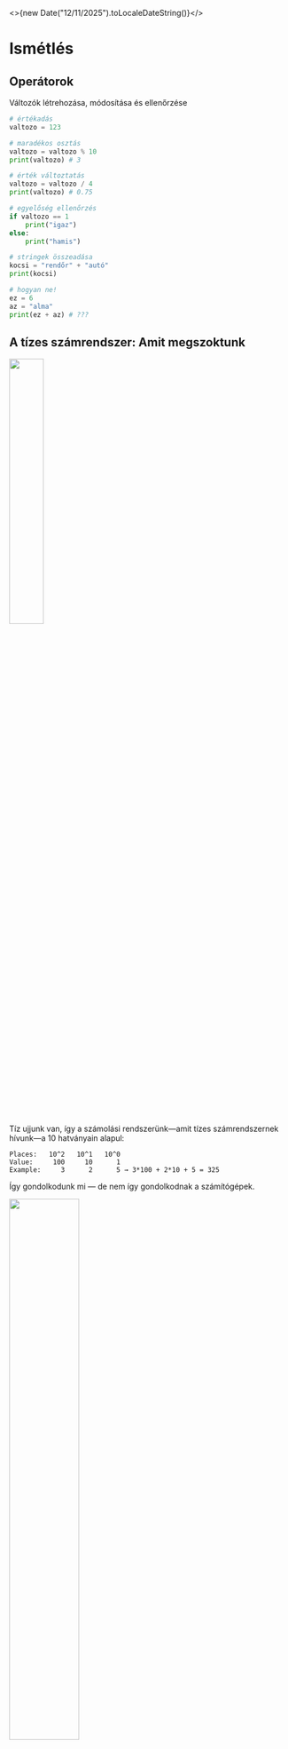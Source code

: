 <>{new Date("12/11/2025").toLocaleDateString()}</>
# Ismétlés

## Operátorok

Változók létrehozása, módosítása és ellenőrzése

```python
# értékadás
valtozo = 123

# maradékos osztás
valtozo = valtozo % 10
print(valtozo) # 3

# érték változtatás
valtozo = valtozo / 4
print(valtozo) # 0.75

# egyelőség ellenőrzés
if valtozo == 1
    print("igaz")
else:
    print("hamis")

# stringek összeadása
kocsi = "rendőr" + "autó"
print(kocsi)

# hogyan ne!
ez = 6
az = "alma"
print(ez + az) # ???
```

<section>

# A tízes számrendszer: Amit megszoktunk

<img src="img/count.gif" className="float" width="35%" />

Tíz ujjunk van, így a számolási rendszerünk—amit tízes számrendszernek hívunk—a 10 hatványain alapul:

```
Places:   10^2   10^1   10^0
Value:     100     10      1
Example:     3      2      5 → 3*100 + 2*10 + 5 = 325
```

Így gondolkodunk mi — de nem így gondolkodnak a számítógépek.

<img src="img/Decimal_digit.png" width="50%" />

</section>
<section>

# Bináris: A gépek nyelve

<img src="svg/binary.svg" />

A számítógépek a bináris számrendszert használják, amely egy kettes alapú rendszer, mindössze két számjeggyel: 0 és 1.

```
Places:   2^3  2^2  2^1  2^0
Value:      8    4    2    1
Binary:     1    0    1    1 → 1*8 + 0*4 + 1*2 + 1*1 = 11
```

Minden egyes **1**-es vagy **0** egy bit.
Gondolj a bitre úgy, mint egy kapcsolóra: **BE** vagy **KI.**

8 bit = 1 bájt. 

<img src="img/Binary_counter.gif" width="40%" />

## Összeadás:

Tízes számrendszerhez hasonlóan

```
   1011   (11 in decimal)
+  1101   (13 in decimal)
-------
 11000   (24 in decimal)
```

Pythonban is lehet:

```py
a = 0b1011
b = 0b1101
print(bin(a + b))  # 0b11000
```

## Kivonás:

```
   1010   (10)
-  0011   ( 3)
-------
   0111   ( 7)
```

```py
a = 0b1010
b = 0b0011
print(bin(a - b))  # 0b111
```

## Szorzás:

```
    101   (5)
  x  11   (3)
  ------
    101   (5 * 1)
+ 1010    (5 * 1 shifted)
-------
  1111   (15)
```

```py
a = 0b101
b = 0b11
print(bin(a * b))  # 0b1111
```

## Osztás:
```
1100 ÷ 10  → 6
= 0b1100 ÷ 0b10 = 0b110
```
```py
a = 0b1100
b = 0b10
print(bin(a // b))  # 0b110
print(bin(a % b))   # 0b0 (remainder)
```

Az ujjaidon binárisan számolni könnyű!

</section>
<section>

Kódolási kihívás: Bináris - Decimális

 Bináris és decimális számok közötti átváltás Pythonban:

# Decimal to binary

```py
print(bin(42))  # 0b101010
```

# Binary to decimal

```py
print(int("101010", 2))  # 42
```

Próbáld meg átváltani a korodat, a szerencseszámodat, vagy akár a telefonszámod egy részét binárisra! 

Készítsünk bináris órát!

</section>
<section>

# ASCII: Amikor a betűk találkoznak a binárissal

```
O     O           ,       
  o o          .:/    
    o      ,,///;,   ,;/ 
      o   o)::::::;;///
         >::::::::;;\\\ 
           ''\\\\\'" ';\ 
              ';\
```

Az ASCII az „American Standard Code for Information Interchange” rövidítése. 

Minden betűhöz vagy szimbólumhoz tartozik egy szám:

```
A → 65

a → 97

! → 33
```

Ezek a számok binárisan vannak tárolva!

Kedvenc állatod: [asciiart.eu](https://www.asciiart.eu/animals)

<img src="img/asciitable.png"  />

</section>
<section>

# Python + ASCII: `ord()` és `chr()`

```py
print(ord('A'))  # 65
print(chr(66))  # B
```

Próbáld ki: írasd ki a neved betűnként, és kérd le az ASCII értékeiket!

Ez egy szórakoztató módja annak, hogy megismerkedj a karakterek mögött rejtőző számokkal.


`1100110 1110010 1101001 1100100 1100001 1111001`

# ASCII Művészet: Rajzolás karakterekkel

Az ASCII art az ősi mesterség, amikor csak szövegkarakterek segítségével készítünk képeket.

`:-)     (•_•)     (╯°□°）╯︵ ┻━┻`

Régi videojátékokban, terminálokban és a „hacker kultúrában” is használták – és ma is menő!

</section>
<section>
<img src="img/thonks.png" className="float" width="15%" />

Bitek és tárolás: Mekkora a 32-bit?

8 bit = 256 érték (0–255)

16 bit = 65 536 érték

32 bit = több mint 4 milliárd különböző érték!

Minél több bitünk van, annál több dolog fér el: több betű, több hang, több szín, és igen—több emoji is! 🎨🎧

</section>
<section>

# Unicode: ASCII Nagy Testvére

<img src="img/unicode.jpg" width="55%" />

A Unicode kibővíti az ASCII-t, hogy minden nyelvet, írásrendszert és emojit is tartalmazzon.
Támogatja például:

Ékezeteket: é, ñ, ü

Nyelveket: arab, hindi, kínai

Emojikat és szimbólumokat is!

```py
print("こんにちは")  # Japanese
```
</section>
<section>

# Emojik = Unicode varázslat ✨

Igen, az emojiknak is van Unicode-kódjuk!

```py
print("\U0001F602")  # 😂
```

Ezért tudod őket használni üzenetekben, weboldalakon vagy akár a saját programodban is.

Minden évben új [https://emojipedia.org/new](https://emojipedia.org/new)

</section>
<section>

<img src="img/gato-rgb.gif" className="float" width="25%" />

# Színek bitekben

A képernyőn megjelenő színek az RGB rendszert használják:

Red – piros
Green – zöld
Blue – kék

Mindhárom csatorna 8 bitet használ: értékek 0-tól 255-ig

# Pure red

`r, g, b = 255, 0, 0`

🖌️ 24 bit = 16,7 millió színkombináció!

<img src="img/tvstore.jpg" width="55%" />

</section>
<section>

# Videók = Képek + Idő

A videók nem mások, mint gyors egymásutánban megjelenített képek (ún. képkockák).

Ha másodpercenként 24–60 képet látunk, az agyunk mozgást érzékel!

<img src="img/flipbook-animation.gif" width="55%" />


</section>
<section>

# Hang és zene a számítógépben

A hang hullámformákból áll, amit a gép mintavételez – nagyon gyorsan számokká alakítva.

Például: 44 100 minta másodpercenként egy tipikus zenei hangfájl esetén!

<img src="svg/Frequency_vs_name.svg" width="55%" />


</section>
<section>

# Emojis: Alkoss kóddal!

```py
emojis = ["😀", "🐍", "🚀", "🍕"]
for emoji in emojis:
    print(emoji * 5)
```

Készíthetsz emoji zászlót, szegélyt vagy akár 100-szor is kiprintelheted a kedvencedet 😎

Játékos és vicces módja a ciklusok gyakorlásának!

</section>
